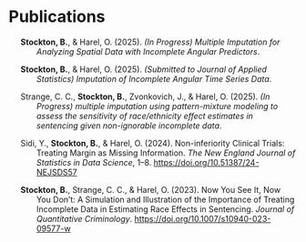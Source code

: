 # Publications

::: {#list}
:::

:::::::: {#refs .references .csl-bib-body .hanging-indent entry-spacing="1" line-spacing="2"}
::: {#ref-stocktonInProgressCh1 .csl-entry}
**Stockton, B.**, & Harel, O. (2025). *(In Progress) [Multiple Imputation
for Analyzing Spatial Data with Incomplete Angular
Predictors]{.nocase}*.
:::

::: {#ref-stocktonInProgressCh2 .csl-entry}
**Stockton, B.**, & Harel, O. (2025). *[(Submitted to Journal of Applied
Statistics)]{.nocase} Imputation of Incomplete Angular Time Series
Data*.
:::

::: {#ref-stocktonInProgressCrim2 .csl-entry}
Strange, C. C., **Stockton, B.**, Zvonkovich, J., & Harel, O. (2025). *(In
Progress) multiple imputation using pattern-mixture modeling to assess
the sensitivity of race/ethnicity effect estimates in sentencing given
non-ignorable incomplete data*.
:::

::: {#ref-sidiNoninferiorityClinicalTrials2024 .csl-entry}
Sidi, Y., **Stockton, B.**, & Harel, O. (2024). Non-inferiority Clinical
Trials: Treating Margin as Missing Information. *The New England Journal
of Statistics in Data Science*, 1--8.
<https://doi.org/10.51387/24-NEJSDS57>
:::

::: {#ref-stocktonNowYouSee2023 .csl-entry}
**Stockton, B.**, Strange, C. C., & Harel, O. (2023). Now You See It, Now
You Don't: A Simulation and Illustration of the Importance of Treating
Incomplete Data in Estimating Race Effects in Sentencing. *Journal of
Quantitative Criminology*. <https://doi.org/10.1007/s10940-023-09577-w>
:::
::::::::
